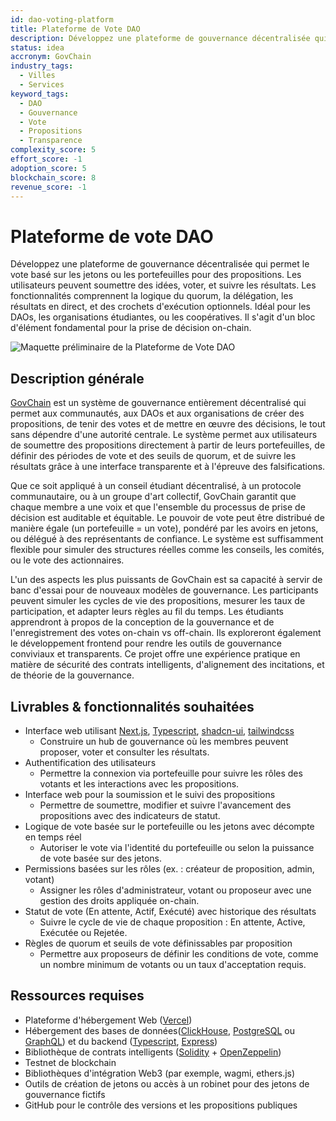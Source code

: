 ```yaml
---
id: dao-voting-platform
title: Plateforme de Vote DAO
description: Développez une plateforme de gouvernance décentralisée qui permet le vote basé sur les jetons ou les portefeuilles pour des propositions. Les utilisateurs peuvent soumettre des idées, voter, et suivre les résultats. Les fonctionnalités comprennent la logique du quorum, la délégation, les résultats en direct, et des crochets d'exécution optionnels. Idéal pour les DAOs, les organisations étudiantes, ou les coopératives. Il s'agit d'un bloc d'élément fondamental pour la prise de décision on-chain.
status: idea
accronym: GovChain
industry_tags:
  - Villes
  - Services
keyword_tags:
  - DAO
  - Gouvernance
  - Vote
  - Propositions
  - Transparence
complexity_score: 5
effort_score: -1
adoption_score: 5
blockchain_score: 8
revenue_score: -1
---
```



# Plateforme de vote DAO

Développez une plateforme de gouvernance décentralisée qui permet le vote basé sur les jetons ou les portefeuilles pour des propositions. Les utilisateurs peuvent soumettre des idées, voter, et suivre les résultats. Les fonctionnalités comprennent la logique du quorum, la délégation, les résultats en direct, et des crochets d'exécution optionnels. Idéal pour les DAOs, les organisations étudiantes, ou les coopératives. Il s'agit d'un bloc d'élément fondamental pour la prise de décision on-chain.

![Maquette préliminaire de la Plateforme de Vote DAO](/images/project/dao-voting-platform.jpg)

## Description générale

[GovChain](https://govchain.monark.io) est un système de gouvernance entièrement décentralisé qui permet aux communautés, aux DAOs et aux organisations de créer des propositions, de tenir des votes et de mettre en œuvre des décisions, le tout sans dépendre d'une autorité centrale. Le système permet aux utilisateurs de soumettre des propositions directement à partir de leurs portefeuilles, de définir des périodes de vote et des seuils de quorum, et de suivre les résultats grâce à une interface transparente et à l'épreuve des falsifications.

Que ce soit appliqué à un conseil étudiant décentralisé, à un protocole communautaire, ou à un groupe d'art collectif, GovChain garantit que chaque membre a une voix et que l'ensemble du processus de prise de décision est auditable et équitable. Le pouvoir de vote peut être distribué de manière égale (un portefeuille = un vote), pondéré par les avoirs en jetons, ou délégué à des représentants de confiance. Le système est suffisamment flexible pour simuler des structures réelles comme les conseils, les comités, ou le vote des actionnaires.

L'un des aspects les plus puissants de GovChain est sa capacité à servir de banc d'essai pour de nouveaux modèles de gouvernance. Les participants peuvent simuler les cycles de vie des propositions, mesurer les taux de participation, et adapter leurs règles au fil du temps. Les étudiants apprendront à propos de la conception de la gouvernance et de l'enregistrement des votes on-chain vs off-chain. Ils exploreront également le développement frontend pour rendre les outils de gouvernance conviviaux et transparents. Ce projet offre une expérience pratique en matière de sécurité des contrats intelligents, d'alignement des incitations, et de théorie de la gouvernance.

## Livrables & fonctionnalités souhaitées

- Interface web utilisant [Next.js](https://nextjs.org/), [Typescript](https://www.typescriptlang.org/), [shadcn-ui](https://ui.shadcn.com/), [tailwindcss](https://tailwindcss.com/)  
   - Construire un hub de gouvernance où les membres peuvent proposer, voter et consulter les résultats.
- Authentification des utilisateurs  
   - Permettre la connexion via portefeuille pour suivre les rôles des votants et les interactions avec les propositions.
- Interface web pour la soumission et le suivi des propositions  
   - Permettre de soumettre, modifier et suivre l'avancement des propositions avec des indicateurs de statut.
- Logique de vote basée sur le portefeuille ou les jetons avec décompte en temps réel  
   - Autoriser le vote via l'identité du portefeuille ou selon la puissance de vote basée sur des jetons.
- Permissions basées sur les rôles (ex. : créateur de proposition, admin, votant)  
   - Assigner les rôles d'administrateur, votant ou proposeur avec une gestion des droits appliquée on-chain.
- Statut de vote (En attente, Actif, Exécuté) avec historique des résultats  
   - Suivre le cycle de vie de chaque proposition : En attente, Active, Exécutée ou Rejetée.
- Règles de quorum et seuils de vote définissables par proposition  
   - Permettre aux proposeurs de définir les conditions de vote, comme un nombre minimum de votants ou un taux d'acceptation requis.

## Ressources requises

- Plateforme d'hébergement Web ([Vercel](https://www.vercel.com/))
- Hébergement des bases de données([ClickHouse](https://clickhouse.com/), [PostgreSQL](https://www.postgresql.org/) ou [GraphQL](https://graphql.org/)) et du backend ([Typescript](https://www.typescriptlang.org/), [Express](https://expressjs.com/))
- Bibliothèque de contrats intelligents ([Solidity](https://soliditylang.org/) + [OpenZeppelin](https://www.openzeppelin.com/))
- Testnet de blockchain
- Bibliothèques d'intégration Web3 (par exemple, wagmi, ethers.js)
- Outils de création de jetons ou accès à un robinet pour des jetons de gouvernance fictifs
- GitHub pour le contrôle des versions et les propositions publiques
